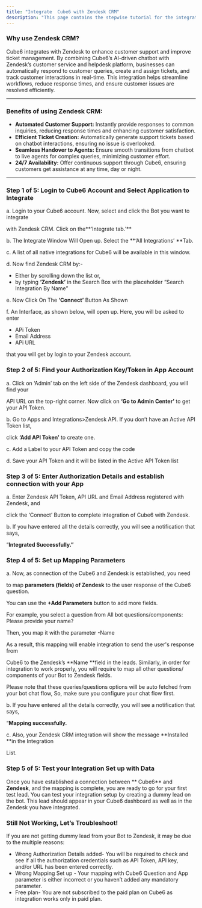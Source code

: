 ```yaml
---
title: "Integrate  Cube6 with Zendesk CRM"
description: "This page contains the stepwise tutorial for the integration with  Cube6"
---
```


### **Why use Zendesk CRM?**

 Cube6 integrates with Zendesk to enhance customer support and improve ticket management. By combining  Cube6’s AI-driven chatbot with Zendesk’s customer service and helpdesk platform, businesses can automatically respond to customer queries, create and assign tickets, and track customer interactions in real-time. This integration helps streamline workflows, reduce response times, and ensure customer issues are resolved efficiently.

---

### **Benefits of using Zendesk CRM:**

- **Automated Customer Support:** Instantly provide responses to common inquiries, reducing response times and enhancing customer satisfaction.
- **Efficient Ticket Creation:** Automatically generate support tickets based on chatbot interactions, ensuring no issue is overlooked.
- **Seamless Handover to Agents:** Ensure smooth transitions from chatbot to live agents for complex queries, minimizing customer effort.
- **24/7 Availability:** Offer continuous support through  Cube6, ensuring customers get assistance at any time, day or night.

---

### **Step 1 of 5: Login to  Cube6 Account and Select Application to Integrate**

a. Login to your  Cube6 account. Now, select and click the Bot you want to integrate

with Zendesk CRM. Click on the**‘Integrate tab.’** 

b. The Integrate Window Will Open up. Select the **‘All Integrations’ **Tab.

c. A list of all native integrations for  Cube6 will be available in this window.

d. Now find Zendesk CRM by:-

- Either by scrolling down the list or,
- by typing **‘Zendesk’** in the Search Box with the placeholder “Search Integration By Name”

e. Now Click On The **‘Connect’** Button As Shown

f. An Interface, as shown below, will open up. Here, you will be asked to enter

- APi Token
- Email Address
- APi URL

that you will get by login to your Zendesk account.

### **Step 2 of 5: Find your Authorization Key/Token in App Account**

a. Click on ‘Admin’  tab on the left side of the Zendesk dashboard, you will find your

API URL on the top-right corner. Now click on **‘Go to Admin Center’** to get your API Token.

b. Go to Apps and Integrations\>Zendesk API. If you don’t have an Active API Token list,

click **‘Add API Token’** to create one.

c. Add a Label to your API Token and copy the code

d. Save your API Token and it will be listed in the Active API Token list

### **Step 3 of 5: Enter Authorization Details and establish connection with your App**

a. Enter Zendesk API Token, API URL and Email Address registered with Zendesk, and

click the ‘Connect’ Button to complete integration of  Cube6 with Zendesk.

b. If you have entered all the details correctly, you will see a notification that says,

“**Integrated Successfully.”**

### **Step 4 of 5: Set up Mapping Parameters**

a. Now, as connection of the  Cube6 and Zendesk is established, you need

to map **parameters (fields) of Zendesk** to the user response of the  Cube6 question.

You can use the **\+Add Parameters** button to add more fields.

For example, you select a question from All bot questions/components: Please provide your name?

Then, you map it with the parameter -Name

As a result, this mapping will enable integration to send the user's response from

 Cube6 to the Zendesk’s **Name **field in the leads. Similarly, in order for integration to work properly, you will require to map all other questions/ components of your Bot to Zendesk fields.

Please note that these queries/questions options will be auto fetched from your bot chat flow, So, make sure you configure your chat flow first.

b. If you have entered all the details correctly, you will see a notification that says,

“**Mapping successfully.**

c. Also, your Zendesk CRM integration will show the message **Installed **in the Integration

List.

### **Step 5 of 5: Test your Integration Set up with Data**

Once you have established a connection between ** Cube6** and **Zendesk**, and the mapping is complete, you are ready to go for your first test lead. You can test your integration setup by creating a dummy lead on the bot. This lead should appear in your  Cube6 dashboard as well as in the Zendesk you have integrated.

### **Still Not Working, Let’s Troubleshoot\!**

If you are not getting dummy lead from your Bot to Zendesk, it may be due to the multiple reasons:

- Wrong Authorization Details added- You will be required to check and see if all the authorization credentials such as API Token, API key, and/or URL has been entered correctly.
- Wrong Mapping Set up - Your mapping with  Cube6 Question and App parameter is either incorrect or you haven’t added any mandatory parameter.
- Free plan- You are not subscribed to the paid plan on  Cube6 as integration works only in paid plan.

 